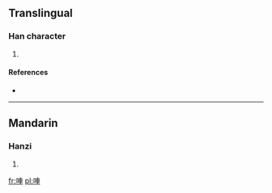 ==Translingual==

===Han character===
{{Han char|rn=30|rad=口|as=07|sn=10|four=|canj=口十田十 (RJWJ)}}

# {{defn|Han|sort=口07}}

====References====
* {{Han ref|kx=0193.051|dkj=03727|hdz=10626.080|uh=5513|ud=21779}}

----

==Mandarin==

===Hanzi===
{{cmn-hanzi|pin=[[chē]] ([[che1]])|wg=ch'e<sup>1</sup>}}

# {{defn|Mandarin|sort=口07}}

[[fr:唓]]
[[pl:唓]]